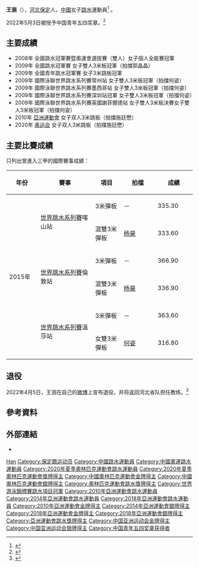 {{noteTA|G1=Aquatics}}
{{Infobox sportsperson
|name        = 王涵
|image       = 王涵2021.jpg
|caption     =
|birth_date  = {{birth_date_and_age|1991|1|24}}
|birth_place = {{CHN-1949}}[[河北省|河北省]][[保定市|保定市]]
|residence   = 
|height      = {{height|m=1.64}}
|weight      = {{weight|kg=50}}
|retired     = 	2022年4月5日
|country       = {{CHN-1949}}
|sport         = [[跳水|跳水]]
|event         = 1米跳板、3米跳板
|rank          =
|collegeteam   =
|partner       = 
|former_partner =[[郭晶晶|郭晶晶]]<br/>[[何姿|何姿]]<br/>[[施廷懋|施廷懋]] 
|coach         =
|medaltemplates= <!-- see [[Template:MedalRelatedTemplates|Template:MedalRelatedTemplates]] -->
{{MedalSport|女子[[跳水|跳水]]}}
{{MedalCountry|{{CHN}}}}
{{MedalCompetition|[[奥林匹克运动会|奥林匹克运动会]]}}
{{MedalGold|[[2020年夏季奥林匹克运动会|2020年 东京]]|[[2020年夏季奧林匹克運動會跳水女子雙人3公尺跳板比賽|雙人3米跳板]]}}
{{MedalSilver|[[2020年夏季奥林匹克运动会|2020年 东京]]|[[2020年夏季奧林匹克運動會跳水女子3公尺跳板比賽|3米跳板]]}}
{{MedalCompetition|[[世界游泳錦標賽|世界游泳錦標賽]]}}
{{MedalGold|[[2015年世界游泳錦標賽|2015年 喀山]]|[[2015年世界游泳錦標賽跳水比賽|混合雙人3米跳板]]}}
{{MedalGold|[[2017年世界游泳錦標賽|2017年 布達佩斯]]|[[2017年世界游泳錦標賽跳水比賽－混合雙人3公尺跳板|混合雙人3米跳板]]}}
{{MedalGold|[[2019年世界游泳錦標賽|2019年 光州]]|[[2019年世界游泳錦標賽跳水比賽|雙人3米跳板]]}}
{{MedalSilver|[[2011年世界游泳錦標賽|2011年 上海]]|[[2011年世界游泳錦標賽跳水比賽|1米跳板]]}}
{{MedalSilver|[[2013年世界游泳錦標賽|2013年 巴塞隆那]]|[[2013年世界游泳錦標賽跳水比賽|3米跳板]]}}
{{MedalSilver|[[2017年世界游泳錦標賽|2017年 布達佩斯]]|[[2017年世界游泳錦標賽跳水比賽－女子3公尺跳板|3米跳板]]}}
{{MedalSilver|[[2019年世界游泳錦標賽|2019年 光州]]|[[2019年世界游泳錦標賽跳水比賽|3米跳板]]}}
{{MedalBronze|[[2009年世界游泳錦標賽|2009年 羅馬]]|[[2009年世界游泳錦標賽跳水比賽|1米跳板]]}}
{{MedalBronze|[[2013年世界游泳錦標賽|2013年 巴塞隆那]]|[[2013年世界游泳錦標賽跳水比賽|1米跳板]]}}
{{MedalCompetition|亞洲運動會}}
{{MedalGold|[[2010年亞洲運動會|2010年 廣州]]|[[2010年亞洲運動會跳水比賽|雙人3米跳板]]}}
{{MedalGold|[[2018年亞洲運動會|2018年 雅加達]]|[[2018年亞洲運動會跳水比賽|1米跳板]]}}
{{MedalSilver|[[2014年亞洲運動會|2014年 仁川]]|[[2014年亞洲運動會跳水比賽|1米跳板]]}}
{{MedalSilver|[[2014年亞洲運動會|2014年 仁川]]|[[2014年亞洲運動會跳水比賽|3米跳板]]}}
{{MedalSilver|[[2018年亞洲運動會|2018年 雅加達]]|[[2018年亞洲運動會跳水比賽|3米跳板]]}}
{{MedalCompetition|夏季世界大學運動會}}
{{MedalSilver|[[2011年世界大學生夏季運動會|2011年 深圳]]|3公尺跳板}}
{{MedalGold|[[2011年世界大學生夏季運動會|2011年 深圳]]|女子雙人3公尺跳板}}
}}
{{世大運獎牌記錄
|項目=跳水
|a1=2011
|b1=2
|c1=3公尺跳板
|a2=2011
|b2=1
|c2=女子雙人3公尺跳板
}}
'''王涵'''（{{bd|1991年|1月24日||}}），[[河北|河北]][[保定|保定]]人，[[中華人民共和國|中國]]女子[[跳水|跳水]]運動員<ref>{{Cite web |url=http://www.gz2010.cn/info/CHN_CHN/ZB/ZBB101A_DV@@@@@@@@@@@@@@@CHN_number=200692.html |title=2010年广州亚运会官方网站 跳水 - 王涵 - 简历 |accessdate=2010-11-26 |archive-date=2013-06-03 |archive-url=https://web.archive.org/web/20130603095209/http://www.gz2010.cn/info/CHN_CHN/ZB/ZBB101A_DV@@@@@@@@@@@@@@@CHN_number=200692.html |dead-url=no }}</ref> 。

2022年5月3日被授予中国青年五四奖章。<ref>{{Cite web|title=第26届“中国青年五四奖章”评选揭晓|url=http://www.news.cn/politics/2022-05/03/c_1128617739.htm|access-date=2022-05-03|work=[[新华社|新华社]]|language=zh-cn}}</ref>

== 主要成績 ==
*2008年 全國跳水冠軍賽暨奧運會選拔賽（雙人）女子個人全能賽冠軍
*2009年 全國跳水冠軍賽 女子雙人3米板冠軍（拍擋郭晶晶）
*2009年 全國青年跳水冠軍賽 女子3米跳板冠軍
*2009年 國際泳聯世界跳水系列賽常州站 女子雙人3米板冠軍（拍擋何姿）
*2009年 國際泳聯世界跳水系列賽墨西哥站 女子雙人3米板冠軍（拍擋何姿）
*2009年 國際泳聯世界跳水系列賽深圳站冠軍 女子雙人3米板冠軍（拍擋何姿）
*2009年 國際泳聯世界跳水系列賽英國謝菲爾德站 女子雙人3米板決賽女子雙人3米板冠軍（拍擋何姿）
*2010年 [[2010年亞洲運動會|亞洲運動會]] 女子双人3米跳板（拍擋施廷懋）
*2020年 [[2020年夏季奥林匹克运动会|奥运会]] 女子双人3米跳板（拍擋施廷懋）

==主要比賽成績==
只列出曾進入三甲的國際賽事成績：
{| class=wikitable style="text-align:center; font-size:small;" 
!width="80"|年份
!width="180"|賽事
!width="80"|項目
!width="100"|拍檔
!colspan="2" width="100"|成績
|-
!rowspan="6"|2015年
|rowspan="2"|[[2015年世界跳水系列賽|世界跳水系列賽]]喀山站
|3米彈板
|－
|335.30
|bgcolor="#b8860b"|季軍
|-
|混雙3米彈板
|[[杨昊_(跳水运动员)|杨昊]]
|333.60
|bgcolor="gold"|'''冠軍'''
|-
|rowspan="2"|[[2015年世界跳水系列賽|世界跳水系列賽]]倫敦站
|3米彈板
|－
|366.90
|bgcolor="silver"|亞軍
|-
|混雙3米彈板
|[[杨昊_(跳水运动员)|杨昊]]
|336.90
|bgcolor="gold"|'''冠軍'''
|-
|rowspan="2"|[[2015年世界跳水系列賽|世界跳水系列賽]]溫莎站
|3米彈板
|－
|363.60
|bgcolor="silver"|亞軍
|-
|女雙3米彈板
|[[何姿|何姿]]
|316.80
|bgcolor="gold"|'''冠軍'''
|}

==退役==
2022年4月5日，王涵在自己的[[微博|微博]]上宣布退役，并将返回河北省队担任教练。<ref>{{Cite web |url=https://weibo.com/1757723563/Ln4Hsim8x |title=@王涵-泡泡 的微博 |accessdate=2022-04-05 |archive-date=2022-04-05}}</ref>

== 參考資料 ==
{{Reflist}}

== 外部連結 ==
* {{Weibo|1757723563}}

{{奥林匹克运动会跳水女子双人3米跳板冠军}}
{{世界游泳錦標賽跳水項目－女子雙人3米彈板冠軍}}
{{世界游泳錦標賽跳水項目－混合雙人3米跳板冠軍}}
{{亚洲运动会跳水比赛女子1米跳板冠军}}
{{亚洲运动会跳水比赛女子双人3米跳板冠军}}

{{Authority control}}
{{DEFAULTSORT:Wang Han}}
[[Category:王姓|Han]]
[[Category:保定籍运动员|Category:保定籍运动员]]
[[Category:中國跳水運動員|Category:中國跳水運動員]]
[[Category:中國奧運跳水運動員|Category:中國奧運跳水運動員]]
[[Category:2020年夏季奧林匹克運動會跳水運動員|Category:2020年夏季奧林匹克運動會跳水運動員]]
[[Category:2020年夏季奧林匹克運動會獎牌得主|Category:2020年夏季奧林匹克運動會獎牌得主]]
[[Category:中國奧林匹克運動會金牌得主|Category:中國奧林匹克運動會金牌得主]]
[[Category:中國奧林匹克運動會銀牌得主|Category:中國奧林匹克運動會銀牌得主]]
[[Category:奧林匹克運動會跳水獎牌得主|Category:奧林匹克運動會跳水獎牌得主]]
[[Category:世界游泳錦標賽跳水項目冠軍|Category:世界游泳錦標賽跳水項目冠軍]]
[[Category:2010年亞洲運動會跳水運動員|Category:2010年亞洲運動會跳水運動員]]
[[Category:2014年亞洲運動會跳水運動員|Category:2014年亞洲運動會跳水運動員]]
[[Category:2018年亞洲運動會跳水運動員|Category:2018年亞洲運動會跳水運動員]]
[[Category:2010年亞洲運動會金牌得主|Category:2010年亞洲運動會金牌得主]]
[[Category:2014年亞洲運動會銀牌得主|Category:2014年亞洲運動會銀牌得主]]
[[Category:2018年亞洲運動會金牌得主|Category:2018年亞洲運動會金牌得主]]
[[Category:2018年亞洲運動會銀牌得主|Category:2018年亞洲運動會銀牌得主]]
[[Category:亞洲運動會跳水獎牌得主|Category:亞洲運動會跳水獎牌得主]]
[[Category:中国亚洲运动会金牌得主|Category:中国亚洲运动会金牌得主]]
[[Category:中国亚洲运动会银牌得主|Category:中国亚洲运动会银牌得主]]
[[Category:中国青年五四奖章获得者|Category:中国青年五四奖章获得者]]